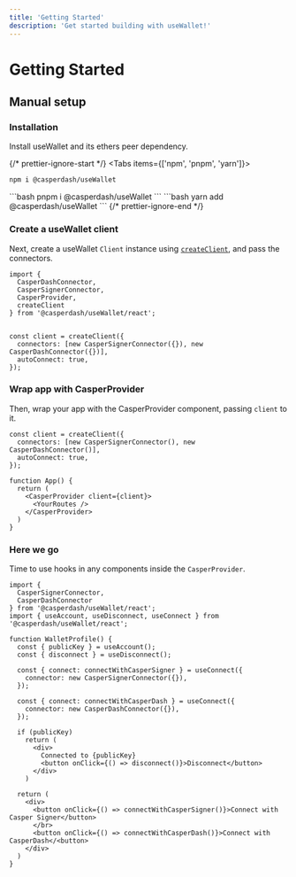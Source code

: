 ```yaml
---
title: 'Getting Started'
description: 'Get started building with useWallet!'
---
```



# Getting Started

## Manual setup

### Installation

Install useWallet and its ethers peer dependency.

{/* prettier-ignore-start */}
<Tabs items={['npm', 'pnpm', 'yarn']}>
  <Tab>
```bash
npm i @casperdash/useWallet
```
  </Tab>
  <Tab>
```bash
pnpm i @casperdash/useWallet
```
  </Tab>
  <Tab>
```bash
yarn add @casperdash/useWallet
```
  </Tab>
</Tabs>
{/* prettier-ignore-end */}

### Create a useWallet client

Next, create a useWallet `Client` instance using [`createClient`](/react/client), and pass the connectors.

```tsx {9-13}
import {
  CasperDashConnector,
  CasperSignerConnector,
  CasperProvider,
  createClient
} from '@casperdash/useWallet/react';


const client = createClient({
  connectors: [new CasperSignerConnector({}), new CasperDashConnector({})],
  autoConnect: true,
});
```

### Wrap app with CasperProvider

Then, wrap your app with the CasperProvider component, passing `client` to it.

```tsx {8-10}
const client = createClient({
  connectors: [new CasperSignerConnector(), new CasperDashConnector()],
  autoConnect: true,
});

function App() {
  return (
    <CasperProvider client={client}>
      <YourRoutes />
    </CasperProvider>
  )
}
```

### Here we go

Time to use hooks in any components inside the `CasperProvider`.

```tsx {8-17}
import {
  CasperSignerConnector,
  CasperDashConnector
} from '@casperdash/useWallet/react';
import { useAccount, useDisconnect, useConnect } from '@casperdash/useWallet/react';

function WalletProfile() {
  const { publicKey } = useAccount();
  const { disconnect } = useDisconnect();

  const { connect: connectWithCasperSigner } = useConnect({
    connector: new CasperSignerConnector({}),
  });

  const { connect: connectWithCasperDash } = useConnect({
    connector: new CasperDashConnector({}),
  });

  if (publicKey)
    return (
      <div>
        Connected to {publicKey}
        <button onClick={() => disconnect()}>Disconnect</button>
      </div>
    )

  return (
    <div>
      <button onClick={() => connectWithCasperSigner()}>Connect with Casper Signer</button>
      </br>
      <button onClick={() => connectWithCasperDash()}>Connect with CasperDash</<button>
    </div>
  )
}
````
